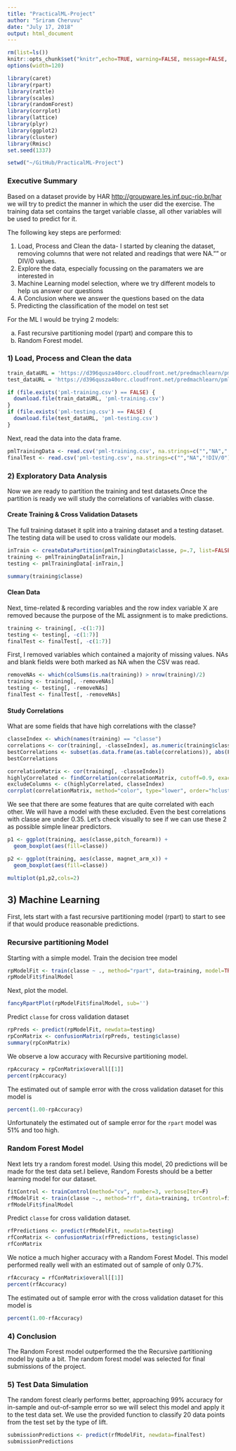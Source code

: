```yaml
---
title: "PracticalML-Project"
author: "Sriram Cheruvu"
date: "July 17, 2018"
output: html_document
---
```


```r
rm(list=ls())
knitr::opts_chunk$set("knitr",echo=TRUE, warning=FALSE, message=FALSE, cache=TRUE, fig.width=7, fig.height=3)
options(width=120)

library(caret)
library(rpart)
library(rattle)
library(scales)
library(randomForest)
library(corrplot)
library(lattice)
library(plyr)
library(ggplot2)
library(cluster)
library(Rmisc)
set.seed(1337)

setwd("~/GitHub/PracticalML-Project")
```

### Executive Summary
Based on a dataset provide by HAR [http://groupware.les.inf.puc-rio.br/har](http://groupware.les.inf.puc-rio.br/har) we will try to predict the manner in which the user did the exercise. The training data set contains the target variable classe, all other variables will be used to predict for it.

The following key steps are performed:

1) Load, Process and Clean the data- I started by cleaning the dataset, removing columns that were not related and readings that were NA."" or DIV/0 values. 
2) Explore the data, especially focussing on the paramaters we are interested in 
3) Machine Learning model selection, where we try different models to help us answer our questions
4) A Conclusion where we answer the questions based on the data
5) Predicting the classification of the model on test set
   
For the ML I would be trying 2 models:

a) Fast recursive partitioning model (rpart) and compare this to 
b) Random Forest model.

### 1) Load, Process and Clean the data
```r
train_dataURL = 'https://d396qusza40orc.cloudfront.net/predmachlearn/pml-training.csv'
test_dataURL = 'https://d396qusza40orc.cloudfront.net/predmachlearn/pml-testing.csv'

if (file.exists('pml-training.csv') == FALSE) {
  download.file(train_dataURL, 'pml-training.csv')
}
if (file.exists('pml-testing.csv') == FALSE) {
  download.file(test_dataURL, 'pml-testing.csv')
}
```
Next, read the data into the data frame.
```r
pmlTrainingData <- read.csv('pml-training.csv', na.strings=c("","NA","!DIV/0"))
finalTest <- read.csv('pml-testing.csv', na.strings=c("","NA","!DIV/0"))
```

### 2) Exploratory Data Analysis
Now we are ready to partition the training and test datasets.Once the partition is ready we will study the correlations of variables with classe.

#### Create Training & Cross Validation Datasets
The full training dataset it split into a training dataset and a testing 
dataset. The testing data will be used to cross validate our models.
```r
inTrain <- createDataPartition(pmlTrainingData$classe, p=.7, list=FALSE)
training <- pmlTrainingData[inTrain,]
testing <- pmlTrainingData[-inTrain,]

summary(training$classe)
```

#### Clean Data
Next, time-related & recording variables and the row index variable X are 
removed because the purpose of the ML assignment is to make predictions.
```r
training <- training[, -c(1:7)]
testing <- testing[, -c(1:7)]
finalTest <- finalTest[, -c(1:7)]
```
First, I removed variables which contained a majority of missing values. NAs and
blank fields were both marked as NA when the CSV was read.
```r
removeNAs <- which(colSums(is.na(training)) > nrow(training)/2)
training <- training[, -removeNAs]
testing <- testing[, -removeNAs]
finalTest <- finalTest[, -removeNAs]
```
#### Study Correlations
What are some fields that have high correlations with the classe?
```r
classeIndex <- which(names(training) == "classe")
correlations <- cor(training[, -classeIndex], as.numeric(training$classe))
bestCorrelations <- subset(as.data.frame(as.table(correlations)), abs(Freq)>0.3)
bestCorrelations
```
```r
correlationMatrix <- cor(training[, -classeIndex])
highlyCorrelated <- findCorrelation(correlationMatrix, cutoff=0.9, exact=TRUE)
excludeColumns <- c(highlyCorrelated, classeIndex)
corrplot(correlationMatrix, method="color", type="lower", order="hclust", tl.cex=0.70, tl.col="black", tl.srt = 45, diag = FALSE)
```

We see that there are some features that are quite correlated with each other. We will have a model with these excluded. Even the best correlations with classe are under 0.35. Let's check visually to see if we can use these 2 as possible simple linear predictors.
```r
p1 <- ggplot(training, aes(classe,pitch_forearm)) + 
  geom_boxplot(aes(fill=classe))

p2 <- ggplot(training, aes(classe, magnet_arm_x)) + 
  geom_boxplot(aes(fill=classe))

multiplot(p1,p2,cols=2)
```

## 3) Machine Learning
First, lets start with a fast recursive partitioning model (rpart) to 
start to see if that would produce reasonable predictions.  

### Recursive partitioning Model
Starting with a simple model. Train the decision tree model
```r
rpModelFit <- train(classe ~ ., method="rpart", data=training, model=TRUE)
rpModelFit$finalModel
```
Next, plot the model.
```r
fancyRpartPlot(rpModelFit$finalModel, sub='')
```
Predict `classe` for cross validation dataset
```r
rpPreds <- predict(rpModelFit, newdata=testing)
rpConMatrix <- confusionMatrix(rpPreds, testing$classe)
summary(rpConMatrix)
```
We observe a low accuracy with Recursive partitioning model. 
```r
rpAccuracy = rpConMatrix$overall[[1]]
percent(rpAccuracy)
```
The estimated out of sample error with the cross validation dataset for this 
model is
```r
percent(1.00-rpAccuracy)
```
Unfortunately the estimated out of sample error for the `rpart` model was 51% and too high.

### Random Forest Model

Next lets try a random forest model. Using this model, 20 predictions will be made for the test data set.I believe, Random Forests should be a better learning model for our dataset.
```r
fitControl <- trainControl(method="cv", number=3, verboseIter=F)
rfModelFit <- train(classe ~., method="rf", data=training, trControl=fitControl)
rfModelFit$finalModel
```

Predict `classe` for cross validation dataset.
```r
rfPredictions <- predict(rfModelFit, newdata=testing)
rfConMatrix <- confusionMatrix(rfPredictions, testing$classe)
rfConMatrix
```
We notice a much higher accuracy with a Random Forest Model. This model
performed really well with an estimated out of sample of only 0.7%.
```r
rfAccuracy = rfConMatrix$overall[[1]]
percent(rfAccuracy)
```
The estimated out of sample error with the cross validation dataset for this 
model is
```r
percent(1.00-rfAccuracy)
```

### 4) Conclusion
The Random Forest model outperformed the the Recursive partitioning model by 
quite a bit.  The random forest model was selected for final submissions of the 
project.

### 5) Test Data Simulation
The random forest clearly performs better, approaching 99% accuracy for in-sample and out-of-sample error so we will select this model and apply it to the test data set. We use the provided function to classify 20 data points from the test set by the type of lift.
```r
submissionPredictions <- predict(rfModelFit, newdata=finalTest)
submissionPredictions
```

